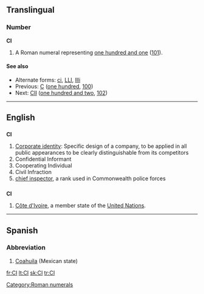 {{also|Appendix:Variations of "ci"}}
==Translingual==

===Number===
'''CI'''

# A Roman numeral representing [[one hundred and one]] ([[101]]).

====See also====
* Alternate forms: [[ci]], [[LLI]], [[llli]]
* Previous: [[C]] ([[one hundred]], [[100]])
* Next: [[CII]] ([[one hundred and two]], [[102]])

[[Category:Roman numerals]]

----

==English==

==={{initialism}}===
'''CI'''

# [[Corporate identity]]: Specific design of a company, to be applied in all public appearances to be clearly distinguishable from its competitors
# Confidential Informant
# Cooperating Individual
# Civil Infraction
# [[chief inspector]], a rank used in Commonwealth police forces

==={{abbreviation}}===
'''CI'''

# [[Côte d'Ivoire]], a member state of the [[United Nations]].

----

==Spanish==

===Abbreviation===
{{infl|es|abbreviation}}

# [[Coahuila]] (Mexican state)

[[fr:CI]]
[[lt:CI]]
[[sk:CI]]
[[tr:CI]]